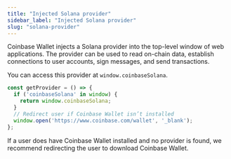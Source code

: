 ```yaml
---
title: "Injected Solana provider"
sidebar_label: "Injected Solana provider"
slug: "solana-provider"
---
```


Coinbase Wallet injects a Solana provider into the top-level window of web applications.
The provider can be used to read on-chain data, establish connections to user accounts, sign messages, and send transactions.

You can access this provider at `window.coinbaseSolana`.
```javascript
const getProvider = () => {
  if ('coinbaseSolana' in window) {
    return window.coinbaseSolana;
  }
  // Redirect user if Coinbase Wallet isn’t installed
  window.open('https://www.coinbase.com/wallet', '_blank');
};
```

<Note>
If a user does have Coinbase Wallet installed and no provider is found, we recommend redirecting the user to download Coinbase Wallet.
</Note>


